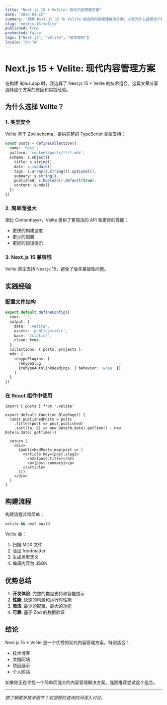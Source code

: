 ```yaml
---
title: "Next.js 15 + Velite: 现代内容管理方案"
date: "2025-01-22"
summary: "探索 Next.js 15 与 Velite 结合的内容管理解决方案，以及为什么选择这个技术组合。"
slug: "nextjs-15-velite"
published: true
protected: false
tags: ["Next.js", "Velite", "技术架构"]
locale: "zh-TW"
---
```


# Next.js 15 + Velite: 现代内容管理方案

在构建 8plus.app 时，我选择了 Next.js 15 + Velite 的技术组合。这篇文章分享选择这个方案的原因和实践经验。

## 为什么选择 Velite？

### 1. 类型安全
Velite 基于 Zod schema，提供完整的 TypeScript 类型支持：

```typescript
const posts = defineCollection({
  name: 'Post',
  pattern: 'content/posts/**/*.mdx',
  schema: s.object({
    title: s.string(),
    date: s.isodate(),
    tags: s.array(s.string()).optional(),
    summary: s.string(),
    published: s.boolean().default(true),
    content: s.mdx()
  })
})
```

### 2. 简单而强大
相比 Contentlayer，Velite 提供了更简洁的 API 和更好的性能：
- 更快的构建速度
- 更少的配置
- 更好的错误提示

### 3. Next.js 15 兼容性
Velite 原生支持 Next.js 15，避免了版本兼容性问题。

## 实践经验

### 配置文件结构
```typescript
export default defineConfig({
  root: '.',
  output: {
    data: '.velite',
    assets: 'public/static',
    base: '/static/',
    clean: true
  },
  collections: { posts, projects },
  mdx: {
    rehypePlugins: [
      rehypeSlug,
      [rehypeAutolinkHeadings, { behavior: 'wrap' }]
    ]
  }
})
```

### 在 React 组件中使用
```tsx
import { posts } from '.velite'

export default function BlogPage() {
  const publishedPosts = posts
    .filter(post => post.published)
    .sort((a, b) => new Date(b.date).getTime() - new Date(a.date).getTime())
  
  return (
    <div>
      {publishedPosts.map(post => (
        <article key={post.slug}>
          <h2>{post.title}</h2>
          <p>{post.summary}</p>
        </article>
      ))}
    </div>
  )
}
```

## 构建流程

构建流程非常简单：
```bash
velite && next build
```

Velite 会：
1. 扫描 MDX 文件
2. 验证 frontmatter
3. 生成类型定义
4. 编译内容为 JSON

## 优势总结

1. **开发体验**: 完整的类型支持和智能提示
2. **性能**: 快速的构建和运行时性能
3. **简洁**: 最少的配置，最大的功能
4. **可靠**: 基于 Zod 的数据验证

## 结论

Next.js 15 + Velite 是一个优秀的现代内容管理方案，特别适合：
- 技术博客
- 文档网站
- 项目展示
- 个人网站

如果你正在寻找一个简单而强大的内容管理解决方案，强烈推荐尝试这个组合。

---

*想了解更多技术细节？欢迎预约咨询时间深入讨论。*
